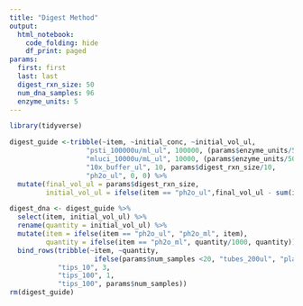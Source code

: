 ```yaml
---
title: "Digest Method"
output:
  html_notebook:
    code_folding: hide
    df_print: paged
params:
  first: first
  last: last
  digest_rxn_size: 50
  num_dna_samples: 96
  enzyme_units: 5
---
```

```r
library(tidyverse)
```

```r
digest_guide <-tribble(~item, ~initial_conc, ~initial_vol_ul, 
                   "psti_100000u/ml_ul", 100000, (params$enzyme_units/50*params$digest_rxn_size)/(100),
                   "mluci_10000u/mL_ul", 10000, (params$enzyme_units/50*params$digest_rxn_size)/(10),
                   "10x_buffer_ul", 10, params$digest_rxn_size/10,
                   "ph2o_ul", 0, 0) %>% 
  mutate(final_vol_ul = params$digest_rxn_size,
         initial_vol_ul = ifelse(item == "ph2o_ul",final_vol_ul - sum(initial_vol_ul, na.rm = T), initial_vol_ul))

digest_dna <- digest_guide %>% 
  select(item, initial_vol_ul) %>% 
  rename(quantity = initial_vol_ul) %>% 
  mutate(item = ifelse(item == "ph2o_ul", "ph2o_ml", item), 
         quantity = ifelse(item == "ph2o_ml", quantity/1000, quantity)) %>% 
  bind_rows(tribble(~item, ~quantity,
                     ifelse(params$num_samples <20, "tubes_200ul", "plates"), ifelse(params$num_samples < 20, params$num_samples, ceiling(params$num_samples/96)),
            "tips_10", 3,
            "tips_100", 1,
            "tips_100", params$num_samples))
rm(digest_guide)
```

<!-- *Copy and paste this file into the lab-notebooks folder, changing the name to match the sample range you are currently working on.*   -->

<!-- Explanation of parameters: -->
<!-- ```{r} -->
<!-- (params) -->
<!-- ``` -->
<!-- first: the first extraction in the range of samples for this plate -->
<!-- last: the last extraciton in the range of samples for this plate -->
<!-- digest_rxn_size: the size in uL of each digest reaction. -->



<!-- **This protocol assumes that you have read and understand the manufacturer’s instructions attached below.  Please read the full manufacturer’s instructions before using this abbreviated protocol.** -->

<!-- ```{r setup, include = FALSE} -->
<!-- knitr::opts_chunk$set( -->
<!-- 	echo = FALSE, -->
<!-- 	message = FALSE, -->
<!-- 	warning = FALSE -->
<!-- ) -->
<!-- # load libraries -->
<!-- library(tidyverse) -->
<!-- library(kableExtra) -->
<!-- library(knitr) -->

<!-- # load functions -->
<!-- source("~/db-connections.R") -->

<!-- # load data -->
<!-- lab <- read_db("Laboratory") -->
<!-- ``` -->


<!-- ## Prep for digest -->
<!-- The most difficult part of the digest is figuring out where to put the samples.  In most cases, it is very straightforward.  You pull the sample from the extraction plate and place it in the same well on the digest plate.  For example, if an extract is in A4 of the extraction plate, run the digestion reaction in well A4 of the digest plate.   -->

<!-- If this is the case, the source plate map would look like this: -->
<!-- ```{r} -->
<!-- need_digest <- lab %>% tbl("extraction") %>% collect() %>%  -->
<!--   # hasn't been digested -->
<!--   filter(extraction_id >= params$first & extraction_id <= params$last) %>%  -->
<!--   # select columns -->
<!--   select(extraction_id, well, plate, quant) %>%  -->
<!--   # need enough material to work with -->
<!--   filter(quant > 5) %>%  -->
<!--   # sort by extraction id -->
<!--   arrange(extraction_id) %>%  -->
<!--   # create row and column ids from well -->
<!--   mutate(row = substr(well, 1,1),  -->
<!--          col = as.numeric(substr(well, 2,3))) %>%  -->
<!--   select(row, col, extraction_id) -->

<!-- # define wells -->
<!-- plate <- data.frame(row = rep(LETTERS[1:8], 12), col = unlist(lapply(1:12, rep, 8))) %>%  -->
<!--   mutate(extraction_id = ifelse(row == "D" & col == 2, "XXXX", NA),  -->
<!--     extraction_id = ifelse(row == "E" & col == 8, "XXXX", extraction_id)) -->

<!-- # if the plate is not full -->
<!-- x <- nrow(need_digest) + 2 -->
<!-- if (x < 96) { -->
<!--   plate <- plate %>%  -->
<!--     slice(1:x) -->
<!-- } -->

<!-- # remove the non-blank wells from the plate table -->
<!-- plate <- anti_join(plate, need_digest, by = c("row", "col")) -->

<!-- # rejoin the samples into the plate with the blanks, resulting in a plate of defined wells for samples and blanks. -->
<!-- plate <- rbind(plate, need_digest) %>%  -->
<!--   arrange(col, row) -->

<!-- platemap <- as.matrix(reshape2::acast(plate, plate$row ~ plate$col), value.var = plate$extraction) -->
<!-- knitr::kable(platemap, booktabs = T) %>%  -->
<!--   # use scale_down to get map to fit within the bounds of the pdf -->
<!--   kable_styling(latex_options = "scale_down") -->


<!-- ``` -->



<!-- However, sometimes we skip some samples that did not perform well, or we want to digest a bunch of extracts from random plates.  If it is not a simple plate to plate transfer, the source plate map would look like this: -->
<!-- ```{r} -->
<!-- digested <- lab %>% tbl("digest") %>% collect() -->
<!-- # TODO: should filter this for successful digests -->

<!--   need_digest <- lab %>% tbl("extraction") %>% collect() %>%  -->
<!--   # hasn't been digested -->
<!--   filter(!extraction_id %in% digested$extraction_id) %>%  -->
<!--   # select columns -->
<!--   select(extraction_id, well, plate, quant) %>%  -->
<!--   # need enough material to work with -->
<!--   filter(quant > 5) %>%  -->
<!--   # needs to be in a plate -->
<!--   filter(!is.na(plate)) %>%  -->
<!--   # sort by extraction id -->
<!--   arrange(extraction_id) -->

<!--   # define wells -->
<!-- plate <- data.frame(row = rep(LETTERS[1:8], 12), col = unlist(lapply(1:12, rep, 8))) %>%  -->
<!--   mutate(extraction_id = ifelse(row == "D" & col == 2, "XXXX", NA),  -->
<!--     extraction_id = ifelse(row == "E" & col == 8, "XXXX", extraction_id)) -->

<!-- # if the plate is not full -->
<!-- x <- nrow(need_digest) + 2 -->
<!-- if (x < 96) { -->
<!--   if(x < 48){ -->
<!--     plate <- plate %>%  -->
<!--       slice(1:x-1) -->
<!--   }else{ -->
<!--     plate <- plate %>%  -->
<!--     slice(1:x) -->
<!--   } -->
<!-- } -->

<!-- # move all of the non-blank wells into their own table -->
<!-- samples <- plate %>%  -->
<!--   filter(is.na(extraction_id)) %>%  -->
<!--   select(-extraction_id) -->

<!-- # remove the non-blank wells from the plate table -->
<!-- plate <- anti_join(plate, samples, by = c("row", "col")) -->

<!-- # join the work sample_ids to the sample table well definitions -->
<!-- samples <- cbind(samples, need_digest) %>%  -->
<!--   select(row, col, extraction_id) -->

<!-- # rejoin the samples into the plate with the blanks, resulting in a plate of defined wells for samples and blanks. -->
<!-- plate <- rbind(plate, samples) %>%  -->
<!--   arrange(col, row) -->

<!-- source_map <- as.matrix(reshape2::acast(plate, plate$row ~ plate$col), value.var = plate$extraction) -->
<!-- knitr::kable(source_map, booktabs = T) %>%  -->
<!--   # use scale_down to get map to fit within the bounds of the pdf -->
<!--   kable_styling(latex_options = "scale_down") -->
<!-- ``` -->

<!-- A digest id must be created for these samples.   -->
<!-- **Only do this step once!**   -->
<!-- It creates new digest_ids for the database.   -->
<!-- The destination plate map would look like this:   -->

<!-- ```{r} -->
<!-- ### ONLY DO THIS ONCE ### -->
<!-- dig_max <- lab %>% tbl("digest") %>%  -->
<!--   summarise(last = max(digest_id, na.rm = T)) %>%  -->
<!--   collect() %>%  -->
<!--   mutate(last = as.numeric(substr(last, 2,5))) -->

<!-- x <- dig_max$last+1 -->
<!-- y <- dig_max$last+nrow(plate) -->
<!-- id_range <- x:y -->

<!-- plate <- plate %>%  -->
<!--   mutate(digest_id = paste0("D", id_range), -->
<!--          well = paste(row, col, sep = ""),  -->
<!--          enzymes = "PstI-MluCI", -->
<!--          vol_in = 30, -->
<!--          final_vol = 45) -->

<!-- plate_name <- plate %>%  -->
<!--   summarise(first = min(digest_id),  -->
<!--     last = max(digest_id, na.rm = T)) -->

<!-- dest_map <- plate %>%  -->
<!--   mutate(plate = paste(plate_name$first, plate_name$last, sep = "-")) %>%  -->
<!--   select(row, col, digest_id) -->

<!-- dest_map <- as.matrix(reshape2::acast(dest_map, dest_map$row ~ dest_map$col), value.var = dest_map$digest_id) -->

<!-- knitr::kable(dest_map, booktabs = T) %>%  -->
<!--   kable_styling() -->

<!-- ``` -->




<!-- Print out plate maps and highlight source maps for ease of loading.  Make sure to note any samples that are heavily concentrated and need to be diluted. -->

<!-- Prepare digest plate by loading 30uL of sample in to the plate. -->

<!-- For the October 2017 set of plates, I highlighted the 15uL samples on the maps in orange and the “hole-fillers” in pink, then any samples I could take with a multichannel with a blue line down the column. -->

<!-- To load, I first used a single channel pipet to fill in the 15uL samples (extra concentrated samples), pulling the tips from the same location they were on the plate.  Then I filled in the water for the 15uL wells and change the pipet to 30uL to fill the blanks. -->
<!-- Then I added any 30uL “hole fillers” - again using the tips from the same location in the tip box. -->

<!-- At this point, any empty wells on the plate correspond to tips in the tip box.  I used the multichannel pipet to pick up the tips and held them up to the plate to make sure no tips were going into already filled wells, and no empty wells were being left empty.  Then I filled the rest of the plate. -->


<!-- ## Make the master mix recipe in a falcon tube or smaller tube if possible: -->
<!-- ```{r} -->
<!-- num_samples <- nrow(plate) -->

<!-- # make some room for error 15% -->
<!-- samples_with_error <- floor(num_samples * 1.15) -->

<!-- # use a total of 10 enzyme Units per 50uL reaction, 5 of each enzyme. -->

<!-- digest_rxn <- read_csv("item, concentration, per_reaction -->
<!--                        sample, NA, NA -->
<!--                        enzyme1, NA, NA -->
<!--                        enzyme2, NA, NA -->
<!--                        buffer, NA, NA -->
<!--                        pH2O, NA, NA") %>%  -->
<!--   mutate(per_reaction = ifelse(item == "sample", params$digest_rxn_size/1.6666, per_reaction),  -->
<!--          concentration = ifelse(item =="enzyme1", 100000, concentration), -->
<!--          per_reaction = ifelse(item == "enzyme1", (params$digest_rxn_size)/10/(concentration/1000), per_reaction), -->
<!--          concentration = ifelse(item =="enzyme2", 10000, concentration), -->
<!--           per_reaction = ifelse(item == "enzyme2", (params$digest_rxn_size)/10/(concentration/1000), per_reaction), -->
<!--          concentration = ifelse(item =="buffer", 10, concentration), -->
<!--           per_reaction = ifelse(item == "buffer", params$digest_rxn_size/concentration, per_reaction)) -->

<!-- pH2O <- digest_rxn %>%  -->
<!--   summarise(this = params$digest_rxn_size-sum(per_reaction, na.rm=T)) -->

<!-- digest_rxn <- digest_rxn %>%  -->
<!--   mutate(per_reaction = ifelse(item == "pH2O", pH2O$this, per_reaction), -->
<!--          master_mix = per_reaction * samples_with_error,  -->
<!--          master_mix = ifelse(item == "sample", NA, master_mix)) -->

<!-- # double check the math - should return TRUE -->
<!-- (params$digest_rxn_size*samples_with_error)-(params$digest_rxn_size*.6*samples_with_error) == round(sum(digest_rxn$master_mix, na.rm=T)) -->

<!-- print(paste0("Total master mix volume is ", round(sum(digest_rxn$master_mix, na.rm=T)), "mL")) -->
<!-- ``` -->
<!-- ```{r} -->
<!-- kable_styling(kable(digest_rxn)) -->
<!-- ``` -->

<!--     * split the master mix into 8 wells, use a multichannel pipet to pipet 12µL of master mix into each sample well.  -->
<!-- ```{r} -->
<!-- print(paste0("Split into 8 wells by pipetting ", (round(sum(digest_rxn$master_mix, na.rm=T)))/8, "ul into each well")) -->
<!-- ``` -->

<!-- # Supplies needed plus the volumes on the master mix recipe. -->
<!-- ```{r} -->
<!-- digest <- tibble( -->
<!--   plates = num_samples/96, -->
<!--   tubes = num_samples/96,  -->
<!--   plate_seals = num_samples/96,  -->
<!--   tips_100 = num_samples * 2 + (ceiling(digest_rxn$master_mix[3]/100)),# referring to enzyme2 -->
<!--   tips_10 = ceiling(digest_rxn$master_mix[2]/10), # referring to enzyme1 -->
<!--   tips_300 = ceiling(digest_rxn$master_mix[4]/100), # referring to buffer -->
<!--   tips_1000 = ceiling(digest_rxn$master_mix[5]/1000) # referring to pH2O -->
<!--   ) -->
<!-- ``` -->


<!--         * Do not add the master mix to all of the wells and then add the sample.  Because you are working with active enzymes, they should be the last things added to the master mix and the last step of plate preparation. -->
<!-- * Incubate PstI and MluCI at 37˚ - No benefit from incubating MluCI longer than one hour, PstI is active 2-4 hours, don’t need to heat kill digests -->

<!-- Clean the digests using 1.5x the volume of the digest (75µL) Ampure per sample. Put the plates on yellow lifts on the magnet so that the pellet is lower before you finish the alcohol steps.   Because these are in plates and it is difficult to get all of the elute out of the well, elute in 45µL of buffer and pull 40µL from the well to place in a new cleaned digest plate.  Update the database. - Ampure clean up protocol -->

<!-- Quantifiy - quant-it pico green - import the quantification results into the Sample_Data spreadsheet, Digests Page quant column.  For any sample with a negative quantification value, change the Ligated? column value to N/A (the rest should contain a formula that results in the value “FALSE”).  Also, add an “_F” to the extraction ID (not the digest ID) in the extraction ID column (example: PADE14_093E1516 becomes PADE14_093E1516_F).  This digest failed and so the sample should not reflect that a successful digest exits. -->











<!--     * More decision making is necessary at this point.  If an extract has less than 5ng/ul DNA, it will most likely fail to digest well.  This is a tough call, some digests with much less than 5ng/ul have ligated successfully and others have not.  Proceed with caution. If there are plenty of samples to choose from, choose the desired number with the most “sample_ng_in”. -->
<!--         * As of 8/19/2014  -->
<!--             * any extraction less than 5ng/µL we are putting on the back burner to continue processing at a later date -->
<!--             * anything that is more than 5ng/µL but makes less than 1µg of DNA when you multiply the quant result by 30µL (the digest addition amount) - calculate the amount of extract to make 1µg DNA and clean that amount, elute in 30µL and add to digest plate  -->
<!--             * As of 11/2014 we are not worried about “too low” DNA and are not cleaning samples that are below 1000ng.  We have successfully digested down to 100ng.   -->
<!--             * anything that makes more than 5µg of DNA when you multiply the quant result by 30µL - add 15µL of extract to plate and 15µL pH2O - do the math to make sure this dilution will still be less than 5µg. -->
<!--     * For the time being, enter the ExtractID in the Digest ID column for ease of sorting (it is easiest to work on extract plates in sample order) - do this by entering the formula =right(B1882,5) in column A -->
<!--     * Sort by Extract Id (no digest number yet, will sort by sample number), only the range of this plate!!! -->
<!--     * Fill in date, enzyme, Digest# and replace the Extract# in the Digest_ID column with the formula to concatenate a digest ID. -->
<!--     * print a map of your extraction plate and new digest plate -->
<!-- * highlight samples in printed extraction plate maps -->
<!-- * pipeted aliquot to digest plate for a 50µL digestion reaction -->
<!-- * Print a plate map and determine which samples can be digested as is, and which need to be diluted - highlight accordingly -->



<!-- Optimizing Restriction Endonuclease Reactions | New England Biolabs -->
<!-- For a 50µL rxn, use: -->

<!-- 1µg DNA - fill to volume w/ pH2O -->
<!-- 5µL 10x buffer (50µL/10x=5) -->

<!-- Want a total of 10U in rxn -->
<!-- For single digest: -->
<!-- if enzyme is 10,000U/mL - 1µL = 10U -->
<!-- if enzyme is 20,000U/mL - 0.5µL = 10U -->

<!-- For double digest -->
<!-- if enzyme is 10,000U/mL - 0.5µL = 5U -->
<!-- if enzyme is 20,000U/mL - 0.25µL = 5U  -->

<!-- PstI - cutsite is  https://www.neb.com/products/r0140-psti -->

<!-- MluCI - cutsite is  https://www.neb.com/products/r0538-mluci -->

<!-- EcoRI cutsite is  https://www.neb.com/products/r0101-ecori -->
